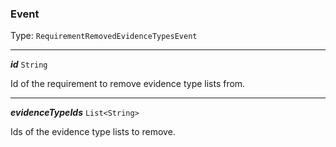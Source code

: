 


### Event

Type: `RequirementRemovedEvidenceTypesEvent`

---

***id*** `String`

Id of the requirement to remove evidence type lists from.



---

***evidenceTypeIds*** `List<String>`

Ids of the evidence type lists to remove.


